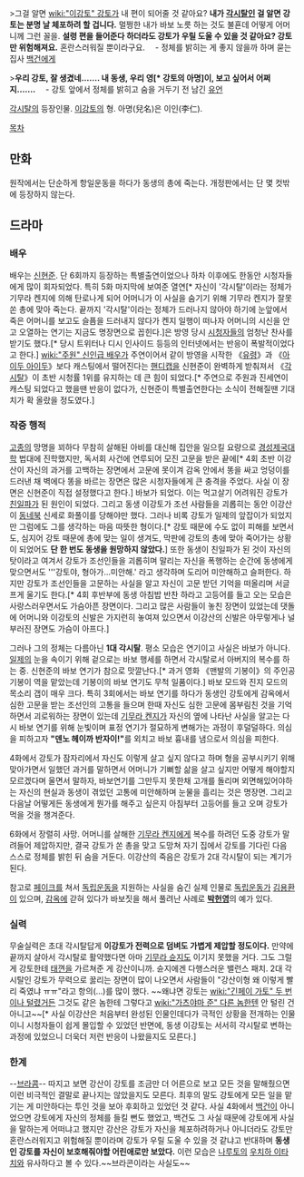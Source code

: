 >그걸 알면 [[wiki:"이강토" 강토]]가 내 편이 되어줄 것 같아요? '''내가 [[각시탈]]인 걸 알면 강토는 분명 날 체포하려 할 겁니다.''' 멀쩡한 내가 바보 노릇 하는 것도 불횬데 어떻게 어머니께 그런 꼴을. '''설령 편을 들어준다 하더라도 강토가 우릴 도울 수 있을 것 같아요? 강토만 위험해져요.''' 혼란스러워질 뿐이라구요.
　- 정체를 밝히는 게 좋지 않을까 하며 묻는 집사 [[백건]]에게

>'''우리 강토, 잘 생겼네……. 내 동생, 우리 영[* 강토의 아명]이, 보고 싶어서 어쩌지…….'''
　- 강토 앞에서 정체를 밝히고 숨을 거두기 전 남긴 [[유언]]

[[각시탈]]의 등장인물. [[이강토]]의 형. 아명(兒名)은 이인(李仁).

[[목차]]
== 만화 ==
원작에서는 단순하게 항일운동을 하다가 동생의 총에 죽는다. 개정판에서는 단 몇 컷밖에 등장하지 않는다.

== 드라마 ==
=== 배우 ===
배우는 [[신현준]]. 단 6회까지 등장하는 특별출연이었으나 하차 이후에도 한동안 시청자들에게 많이 회자되었다. 특히 5화 마지막에 보여준 열연[* 자신이 '각시탈'이라는 정체가 기무라 켄지에 의해 탄로나게 되어 어머니가 이 사실을 숨기기 위해 기무라 켄지가 잘못쏜 총에 맞아 죽는다. 끝까지 '각시탈'이라는 정체가 드러나지 않아야 하기에 눈앞에서 죽은 어머니를 보고도 슬픔을 드러내지 않다가 켄지 일행이 떠나자 어머니의 시신을 안고 오열하는 연기는 지금도 명장면으로 꼽힌다.]은 방영 당시 [[시청자]]들의 엄청난 찬사를 받기도 했다.[* 당시 트위터나 디시 인사이드 등등의 인터넷에서는 반응이 폭발적이었다고 한다.] [[wiki:"주원" 신인급 배우]]가 주연이어서 같이 방영을 시작한 《[[유령]]》과 《[[아이두 아이두]]》보다 캐스팅에서 떨어진다는 [[핸디캡]]을 신현준이 완벽하게 받춰져서 《[[각시탈]]》이 초반 시청률 1위를 유지하는 데 큰 힘이 되었다.[* 주연으로 주원과 진세연이 캐스팅 되었다고 했을땐 반응이 없다가, 신현준이 특별출연한다는 소식이 전해질땐 기대치가 확 올랐을 정도였다.]

=== 작중 행적 ===
[[고종]]의 망명을 꾀하다 무참히 살해된 아비를 대신해 집안을 일으킬 요량으로 [[경성제국대학]] 법대에 진학했지만, 독서회 사건에 연루되어 모진 고문을 받은 끝에[* 4회 초반 이강산이 자신의 과거를 고백하는 장면에서 고문에 못이겨 감옥 안에서 똥을 싸고 엉덩이를 드러낸 채 벽에다 똥을 바르는 장면은 많은 시청자들에게 큰 충격을 주었다. 사실 이 장면은 신현준이 직접 설정했다고 한다.] 바보가 되었다. 이는 먹고살기 어려워진 강토가 [[친일파]]가 된 원인이 되었다. 그리고 동생 이강토가 조선 사람들을 괴롭히는 동안 이강산이 [[동네북]] 신세로 화풀이를 당해야만 했다. 그러나 비록 강토가 일제의 앞잡이가 되었지만 그럼에도 그를 생각하는 마음 따뜻한 형이다.[* 강토 때문에 수도 없이 피해를 보면서도, 심지어 강토 때문에 총에 맞는 일이 생겨도, 막판에 강토의 총에 맞아 죽어가는 상황이 되었어도 '''단 한 번도 동생을 원망하지 않았다.'''] 또한 동생이 친일파가 된 것이 자신의 탓이라고 여겨서 강토가 조선인들을 괴롭히며 말리는 자신을 폭행하는 순간에 동생에게 맞으면서도 '''강토야, 형아가...미안해.' 라고 생각하며 도리어 미안해하고 슬퍼한다. 하지만 강토가 조선인들을 고문하는 사실을 알고 자신이 고문 받던 기억을 떠올리며 서글프게 울기도 한다.[* 4회 후반부에 동생 아침밥 반찬 하라고 고등어를 들고 오는 모습은 사랑스러우면서도 가슴아픈 장면이다. 그리고 많은 사람들이 놓친 장면이 있었는데 댓돌에 어머니와 이강토의 신발은 가지런히 놓여져 있으면서 이강산의 신발은 아무렇게나 널부러진 장면도 가슴이 아프다.]

그러나 그의 정체는 다름아닌 '''1대 각시탈'''. 평소 모습은 연기이고 사실은 바보가 아니다. [[일제]]의 눈을 속이기 위해 겉으로는 바보 행세를 하면서 각시탈로서 아버지의 복수를 하는 중. 신현준의 바보 연기가 참으로 맛깔난다.[* 과거 영화 《맨발의 기봉이》의 주인공 기봉이 역을 맡았는데 기봉이의 바보 연기도 무척 일품이다.] 바보 모드와 진지 모드의 목소리 갭이 매우 크다. 특히 3회에서는 바보 연기를 하다가 동생인 강토에게 감옥에서 심한 고문을 받는 조선인의 고통을 들으며 한때 자신도 심한 고문에 몸부림친 것을 기억하면서 괴로워하는 장면이 있는데 [[기무라 켄지]]가 자신의 옆에 나타난 사실을 알고는 다시 바보 연기를 위해 눈빛이며 표정 연기가 절묘하게 변해가는 과정이 후덜덜하다. 의심을 피하고자 '''"덴노 헤이까 반자이!"'''를 외치고 바보 흉내를 냄으로서 의심을 피한다.

4화에서 강토가 잠자리에서 자신도 이렇게 살고 싶지 않다고 하며 형을 공부시키기 위해 맞아가면서 일했던 과거를 말하면서 어머니가 기뻐할 삶을 살고 싶지만 어떻게 해야할지 모르겠다며 울면서 말하자, 바보연기를 그만두지 못한채 고개를 돌리며 외면해있어야하는 자신의 현실과 동생이 겪었던 고통에 미안해하며 눈물을 흘리는 것은 명장면. 그리고 다음날 어떻게든 동생에게 뭔가를 해주고 싶은지 아침부터 고등어를 들고 오며 강토가 먹을 것을 챙겨준다.

6화에서 장렬히 사망. 어머니를 살해한 [[기무라 켄지]]에게 복수를 하려던 도중 강토가 말려들어 제압하지만, 결국 강토가 쏜 총을 맞고 도망쳐 자기 집에서 강토를 기다린 다음 스스로 정체를 밝힌 뒤 숨을 거둔다. 이강산의 죽음은 강토가 2대 각시탈이 되는 계기가 된다.

참고로 [[페이크]]를 쳐서 [[독립운동]]을 지원하는 사실을 숨긴 실제 인물로 [[독립운동가]] [[김용환]]이 있으며, [[감옥]]에 갇혀 있다가 바보짓을 해서 풀려난 사례로 '''[[박헌영]]'''의 예가 있다.

=== 실력 ===
무술실력은 초대 각시탈답게 '''이강토가 전력으로 덤벼도 가볍게 제압할 정도이다.''' 만약에 끝까지 살아서 각시탈로 활약했다면 아마 [[기무라 슌지]]도 이기지 못했을 거다. 그도 그럴 게 강토한테 [[태껸]]을 가르쳐준 게 강산이니까. 슌지에겐 다행스러운 밸런스 패치. 2대 각시탈인 강토가 무력으로 꿇리는 장면이 많이 나오면서 사람들이 "강산이형 왜 이렇게 빨리 죽였냐 ㅠㅠ"라고 항의(...)를 많이 했다. ~~왜냐면 강토는 [[wiki:"긴페이 가토" 두 번이나 털렸거든]] 그것도 같은 놈한테 그렇다고 [[wiki:"가츠야마 준" 다른 놈]]한텐 안 털린 건 아니고~~[* 사실 이강산은 처음부터 완성된 인물인데다가 극적인 상황을 전개하는 인물이니 시청자들이 쉽게 몰입할 수 있었던 반면에, 동생 이강토는 서서히 각시탈로 변하는 과정에 있었으니 더욱더 저런 반응이 나왔을지도 모른다.]

=== 한계 ===
--[[브라콤]]-- 따지고 보면 강산이 강토를 조금만 더 어른으로 보고 모든 것을 말해줬으면 이런 비극적인 결말로 끝나지는 않았을지도 모른다. 최후의 말도 강토에게 모든 일을 맡기는 게 미안하다는 투인 것을 보아 후회하고 있었던 것 같다. 사실 4화에서 [[백건]]이 아니었으면 강토에게 자신의 정체를 들킬 뻔도 했었고, 백건도 그 사실 때문에 강토에게 사실을 말하는게 어떠냐고 했지만 강산은 강토가 자신을 체포하려하거나 아니더라도 강토만 혼란스러워지고 위험해질 뿐이라며 강토가 우릴 도울 수 있을 것 같냐고 반대하며 '''동생인 강토를 자신이 보호해줘야할 어린애로만 보았다.''' 이런 모습은 [[나루토]]의 [[우치하 이타치]]와 유사하다고 볼 수 있다.~~브라콘이라는 사실도~~
